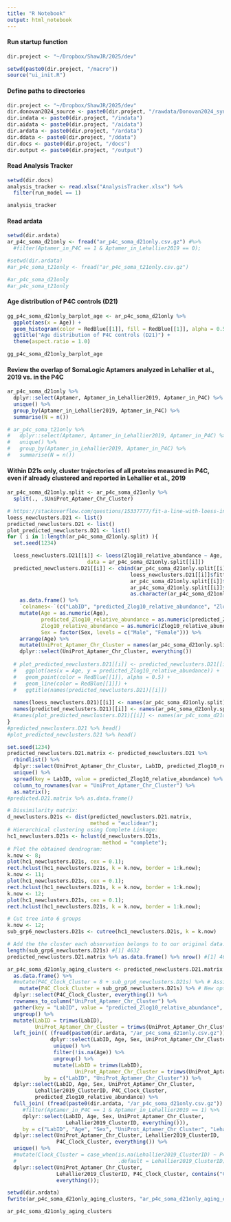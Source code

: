 ```yaml
---
title: "R Notebook"
output: html_notebook
---
```


#### Run startup function
```r
dir.project <- "~/Dropbox/ShawJR/2025/dev"

setwd(paste0(dir.project, "/macro"))
source("ui_init.R")
```

#### Define paths to directories
```r
dir.project <- "~/Dropbox/ShawJR/2025/dev"
dir.donovan2024_source <- paste0(dir.project, "/rawdata/Donovan2024_syn31481952.5")
dir.indata <- paste0(dir.project, "/indata")
dir.aidata <- paste0(dir.project, "/aidata")
dir.ardata <- paste0(dir.project, "/ardata")
dir.ddata <- paste0(dir.project, "/ddata")
dir.docs <- paste0(dir.project, "/docs")
dir.output <- paste0(dir.project, "/output")
```

#### Read Analysis Tracker
```r
setwd(dir.docs)
analysis_tracker <- read.xlsx("AnalysisTracker.xlsx") %>%
  filter(run_model == 1)

analysis_tracker
```

#### Read ardata
```r
setwd(dir.ardata)
ar_p4c_soma_d21only <- fread("ar_p4c_soma_d21only.csv.gz") #%>%
  #filter(Aptamer_in_P4C == 1 & Aptamer_in_Lehallier2019 == 0);

#setwd(dir.ardata)
#ar_p4c_soma_t21only <- fread("ar_p4c_soma_t21only.csv.gz")

#ar_p4c_soma_d21only
#ar_p4c_soma_t21only
```

#### Age distribution of P4C controls (D21)
```r
gg_p4c_soma_d21only_barplot_age <- ar_p4c_soma_d21only %>%
  ggplot(aes(x = Age)) +
  geom_histogram(color = RedBlue[[1]], fill = RedBlue[[1]], alpha = 0.5) +
  ggtitle("Age distribution of P4C controls (D21)") +
  theme(aspect.ratio = 1.0)

gg_p4c_soma_d21only_barplot_age
```

#### Review the overlap of SomaLogic Aptamers analyzed in Lehallier et al., 2019 vs. in the P4C
```r
ar_p4c_soma_d21only %>%
  dplyr::select(Aptamer, Aptamer_in_Lehallier2019, Aptamer_in_P4C) %>%
  unique() %>%
  group_by(Aptamer_in_Lehallier2019, Aptamer_in_P4C) %>% 
  summarise(N = n())

# ar_p4c_soma_t21only %>%
#   dplyr::select(Aptamer, Aptamer_in_Lehallier2019, Aptamer_in_P4C) %>%
#   unique() %>%
#   group_by(Aptamer_in_Lehallier2019, Aptamer_in_P4C) %>% 
#   summarise(N = n())
```

#### Within D21s only, cluster trajectories of all proteins measured in P4C, even if already clustered and reported in Lehallier et al., 2019
```R
ar_p4c_soma_d21only.split <- ar_p4c_soma_d21only %>%
  split(., .$UniProt_Aptamer_Chr_Cluster)

# https://stackoverflow.com/questions/15337777/fit-a-line-with-loess-in-r
loess_newclusters.D21 <- list()
predicted_newclusters.D21 <- list()
plot_predicted_newclusters.D21 <- list()
for ( i in 1:length(ar_p4c_soma_d21only.split) ){
  set.seed(1234)

  loess_newclusters.D21[[i]] <- loess(Zlog10_relative_abundance ~ Age,
                          data = ar_p4c_soma_d21only.split[[i]])
  predicted_newclusters.D21[[i]] <- cbind(ar_p4c_soma_d21only.split[[i]]$LabID,
                                        loess_newclusters.D21[[i]]$fitted,
                                        ar_p4c_soma_d21only.split[[i]]$Zlog10_relative_abundance,
                                        ar_p4c_soma_d21only.split[[i]]$Age,
                                        as.character(ar_p4c_soma_d21only.split[[i]]$Sex)) %>%
    as.data.frame() %>%
    `colnames<-`(c("LabID", "predicted_Zlog10_relative_abundance", "Zlog10_relative_abundance", "Age", "Sex")) %>%
    mutate(Age = as.numeric(Age),
           predicted_Zlog10_relative_abundance = as.numeric(predicted_Zlog10_relative_abundance),
           Zlog10_relative_abundance = as.numeric(Zlog10_relative_abundance),
           Sex = factor(Sex, levels = c("Male", "Female"))) %>%
    arrange(Age) %>%
    mutate(UniProt_Aptamer_Chr_Cluster = names(ar_p4c_soma_d21only.split)[[i]]) %>%
    dplyr::select(UniProt_Aptamer_Chr_Cluster, everything())
  
  # plot_predicted_newclusters.D21[[i]] <- predicted_newclusters.D21[[i]] %>%
  #   ggplot(aes(x = Age, y = predicted_Zlog10_relative_abundance)) +
  #   geom_point(color = RedBlue[[1]], alpha = 0.5) +
  #   geom_line(color = RedBlue[[1]]) +
  #   ggtitle(names(predicted_newclusters.D21)[[i]])
  
  names(loess_newclusters.D21)[[i]] <- names(ar_p4c_soma_d21only.split)[[i]]
  names(predicted_newclusters.D21)[[i]] <- names(ar_p4c_soma_d21only.split)[[i]]
  #names(plot_predicted_newclusters.D21)[[i]] <- names(ar_p4c_soma_d21only.split)[[i]]
}
#predicted_newclusters.D21 %>% head()
#plot_predicted_newclusters.D21 %>% head()

set.seed(1234)
predicted_newclusters.D21.matrix <- predicted_newclusters.D21 %>%
  rbindlist() %>%
  dplyr::select(UniProt_Aptamer_Chr_Cluster, LabID, predicted_Zlog10_relative_abundance) %>%
  unique() %>%
  spread(key = LabID, value = predicted_Zlog10_relative_abundance) %>%
  column_to_rownames(var = "UniProt_Aptamer_Chr_Cluster") %>%
  as.matrix();
#predicted.D21.matrix %>% as.data.frame()

# Dissimilarity matrix:
d_newclusters.D21s <- dist(predicted_newclusters.D21.matrix,
                           method = "euclidean");
# Hierarchical clustering using Complete Linkage:
hc1_newclusters.D21s <- hclust(d_newclusters.D21s,
                               method = "complete");
# Plot the obtained dendrogram:
k.now <- 8;
plot(hc1_newclusters.D21s, cex = 0.1);
rect.hclust(hc1_newclusters.D21s, k = k.now, border = 1:k.now);
k.now <- 11;
plot(hc1_newclusters.D21s, cex = 0.1);
rect.hclust(hc1_newclusters.D21s, k = k.now, border = 1:k.now);
k.now <- 12;
plot(hc1_newclusters.D21s, cex = 0.1);
rect.hclust(hc1_newclusters.D21s, k = k.now, border = 1:k.now);

# Cut tree into 6 groups
k.now <- 12;
sub_grp6_newclusters.D21s <- cutree(hc1_newclusters.D21s, k = k.now)

# Add the the cluster each observation belongs to to our original data.
length(sub_grp6_newclusters.D21s) #[1] 4632
predicted_newclusters.D21.matrix %>% as.data.frame() %>% nrow() #[1] 4632

ar_p4c_soma_d21only_aging_clusters <- predicted_newclusters.D21.matrix %>%
  as.data.frame() %>%
  #mutate(P4C_Clock_Cluster = 8 + sub_grp6_newclusters.D21s) %>% # Assign cluster numbers 9-16 since Lehallier 2019 defined clusters 1-8. # First option tried...
    mutate(P4C_Clock_Cluster = sub_grp6_newclusters.D21s) %>% # New option from clustering ALL measured proteins.
  dplyr::select(P4C_Clock_Cluster, everything()) %>%
  rownames_to_column("UniProt_Aptamer_Chr_Cluster") %>%
  gather(key = "LabID", value = "predicted_Zlog10_relative_abundance", starts_with("HTP")) %>%
  ungroup() %>%
  mutate(LabID = trimws(LabID),
         UniProt_Aptamer_Chr_Cluster = trimws(UniProt_Aptamer_Chr_Cluster)) %>%
  left_join(( (fread(paste0(dir.ardata, "/ar_p4c_soma_d21only.csv.gz"))) %>%
              dplyr::select(LabID, Age, Sex, UniProt_Aptamer_Chr_Cluster, Lehallier2019_ClusterID) %>%
               unique() %>%
               filter(!is.na(Age)) %>%
               ungroup() %>%
               mutate(LabID = trimws(LabID),
                      UniProt_Aptamer_Chr_Cluster = trimws(UniProt_Aptamer_Chr_Cluster))),
            by = c("LabID", "UniProt_Aptamer_Chr_Cluster")) %>%
  dplyr::select(LabID, Age, Sex, UniProt_Aptamer_Chr_Cluster, 
         Lehallier2019_ClusterID, P4C_Clock_Cluster,
         predicted_Zlog10_relative_abundance) %>%
  full_join( (fread(paste0(dir.ardata, "/ar_p4c_soma_d21only.csv.gz")) %>%
     #filter(Aptamer_in_P4C == 1 & Aptamer_in_Lehallier2019 == 1) %>%
     dplyr::select(LabID, Age, Sex, UniProt_Aptamer_Chr_Cluster,
                   Lehallier2019_ClusterID, everything())),
     by = c("LabID", "Age", "Sex", "UniProt_Aptamer_Chr_Cluster", "Lehallier2019_ClusterID")) %>%
  dplyr::select(UniProt_Aptamer_Chr_Cluster, Lehallier2019_ClusterID,
                P4C_Clock_Cluster, everything()) %>%
  unique() %>%
  #mutate(Clock_Cluster = case_when(is.na(Lehallier2019_ClusterID) ~ P4C_Clock_Cluster,
  #                                 .default = Lehallier2019_ClusterID)) %>%
  dplyr::select(UniProt_Aptamer_Chr_Cluster,
                Lehallier2019_ClusterID, P4C_Clock_Cluster, contains("Cluster"),
                everything());
```

```r
setwd(dir.ardata)
fwrite(ar_p4c_soma_d21only_aging_clusters, "ar_p4c_soma_d21only_aging_clusters.csv.gz")

ar_p4c_soma_d21only_aging_clusters
```
